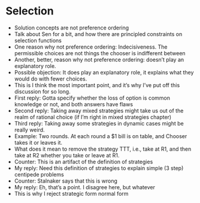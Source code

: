 # Selection {#sec-select}

- Solution concepts are not preference ordering
- Talk about Sen for a bit, and how there are principled constraints on selection functions
- One reason why not preference ordering: Indecisiveness. The permissible choices are not things the chooser is indifferent between
- Another, better, reason why not preference ordering: doesn't play an explanatory role. 
- Possible objection: It does play an explanatory role, it explains what they would do with fewer choices.
- This is I think the most important point, and it's why I've put off this discussion for so long.
- First reply: Gotta specify whether the loss of option is common knowledge or not, and both answers have flaws
- Second reply: Taking away mixed strategies might take us out of the realm of rational choice (if I'm right in mixed strategies chapter)
- Third reply: Taking away some strategies in dynamic cases might be really weird.
- Example: Two rounds. At each round a $1 bill is on table, and Chooser takes it or leaves it.
- What does it mean to remove the strategy TTT, i.e., take at R1, and then take at R2 whether you take or leave at R1.
- Counter: This is an artifact of the definition of strategies
- My reply: Need this definition of strategies to explain simple (3 step) centipede problems
- Counter: Stalnaker says that this is wrong
- My reply: Eh, that's a point. I disagree here, but whatever
- This is why I reject strategic form normal form